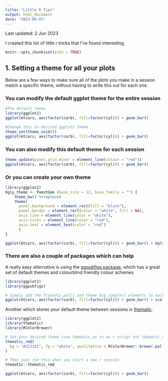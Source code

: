 ```yaml
---
title: "Little R Tips"
output: html_document
date: "2023-06-03"
---
```


Last updated: 2 Jun 2023

I created this list of little r tricks that I've found interesting. 
```r
knitr::opts_chunk$set(echo = TRUE)
```

## 1. Setting a theme for all your plots

Below are a few ways to make sure all of the plots you make in a session match a specific theme, without having to write this out for each one.

### You can modify the default ggplot theme for the entire session
```r
#The default theme
library(ggplot2)
ggplot(mtcars, aes(factor(carb), fill=factor(cyl))) + geom_bar()

#Change this to desired ggplot2 theme
theme_set(theme_void())
ggplot(mtcars, aes(factor(carb), fill=factor(cyl))) + geom_bar()
```

### You can also modify this default theme for each session
```r
theme_update(panel.grid.minor = element_line(colour = "red"))
ggplot(mtcars, aes(factor(carb), fill=factor(cyl))) + geom_bar()
```

### Or you can create your own theme
```r
library(ggplot2)
Ugly_theme <- function (base_size = 12, base_family = "") {
    theme_bw() %+replace% 
    theme(
      panel.background = element_rect(fill = "black"),
      panel.border = element_rect(color = "white", fill = NA),
      axis.line = element_line(color = "white"),
      axis.ticks = element_line(color = "red"),
      axis.text = element_text(color = "red")
      )
}

ggplot(mtcars, aes(factor(carb), fill=factor(cyl))) + geom_bar() + Ugly_theme()
```

### There are also a couple of packages which can help

A really easy alternative is using the [ggpubfigs package](https://github.com/JLSteenwyk/ggpubfigs#faq), which has a great set of default themes and colourblind friendly colour schemes
```r
library(ggplot2)
library(ggpubfigs)

# Simply add the friendly_pal() and theme_big_simple() elements to each ggplot command
ggplot(mtcars, aes(factor(carb), fill=factor(cyl))) + geom_bar() + scale_fill_manual(values = friendly_pal("ito_seven")) + theme_big_simple()
```

Another which stores your default theme between sessions is [thematic](https://rstudio.github.io/thematic/).
```r
library(ggplot2)
library(thematic)
library(RColorBrewer)

# Set your desired theme (use thematic_on in an r script not thematic_rmd())
thematic_rmd(
  bg = "#222222", fg = "white", qualitative = RColorBrewer::brewer.pal(8, "Dark2")
)

# Then just run this when you start a new r session
thematic::thematic_rmd

ggplot(mtcars, aes(factor(carb), fill=factor(cyl))) + geom_bar()

```